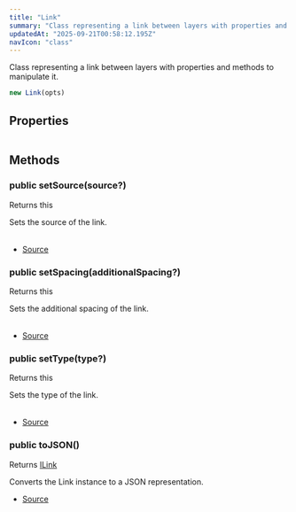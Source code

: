 ```yaml
---
title: "Link"
summary: "Class representing a link between layers with properties and methods to manipulate it."
updatedAt: "2025-09-21T00:58:12.195Z"
navIcon: "class"
---
```





Class representing a link between layers with properties and methods to manipulate it.



```typescript
new Link(opts)
```
<Table data={{ headers: [{"content":"Parameter","key":"parameter","sortable":true},{"content":"Type","key":"type","sortable":true},{"content":"Optional","key":"optional","sortable":true},{"content":"Description","key":"description"}], rows: [["opts","\\{\n  props: ILink\n}","Yes","Optional properties for the link."]] }} />


## Properties
<Table data={{ headers: [{"content":"Name","key":"name","sortable":true},{"content":"Access Modifier","key":"access","sortable":true},{"content":"Type","key":"type","sortable":true},{"content":"Description","key":"desc"}], rows: [["additionalSpacing","public ","[any](https://developer.mozilla.org/en-US/docs/Web/JavaScript/Reference/Global_Objects/Object)","The additional spacing applied to the link."],["source","public ","[any](https://developer.mozilla.org/en-US/docs/Web/JavaScript/Reference/Global_Objects/Object)","The source layers ID."],["type","public ","[any](https://developer.mozilla.org/en-US/docs/Web/JavaScript/Reference/Global_Objects/Object)","The type of the link (e.g., width, height, etc.)."]] }} />

## Methods

### public setSource(source?)
Returns this

Sets the source of the link.



<Table data={{ headers: [{"content":"Parameter","key":"parameter","sortable":true},{"content":"Type","key":"type","sortable":true},{"content":"Optional","key":"optional","sortable":true},{"content":"Description","key":"description"}], rows: [["source","[string](https://developer.mozilla.org/en-US/docs/Web/JavaScript/Reference/Global_Objects/String)","Yes","The ID of the layer to link."]] }} />



- [Source](https://github.com/NMMTY/LazyCanvas/blob/1d5786684b8ca8d543a4533b2b64f8d093b1e426/packages/lazycanvas/src/structures/helpers/Link.ts#L58)

### public setSpacing(additionalSpacing?)
Returns this

Sets the additional spacing of the link.



<Table data={{ headers: [{"content":"Parameter","key":"parameter","sortable":true},{"content":"Type","key":"type","sortable":true},{"content":"Optional","key":"optional","sortable":true},{"content":"Description","key":"description"}], rows: [["additionalSpacing","[ScaleType](/LazyCanvas/types/ScaleType)","Yes","The additional spacing of the link."]] }} />



- [Source](https://github.com/NMMTY/LazyCanvas/blob/1d5786684b8ca8d543a4533b2b64f8d093b1e426/packages/lazycanvas/src/structures/helpers/Link.ts#L78)

### public setType(type?)
Returns this

Sets the type of the link.



<Table data={{ headers: [{"content":"Parameter","key":"parameter","sortable":true},{"content":"Type","key":"type","sortable":true},{"content":"Optional","key":"optional","sortable":true},{"content":"Description","key":"description"}], rows: [["type","[AnyLinkType](/LazyCanvas/types/AnyLinkType)","Yes","The type of the link."]] }} />



- [Source](https://github.com/NMMTY/LazyCanvas/blob/1d5786684b8ca8d543a4533b2b64f8d093b1e426/packages/lazycanvas/src/structures/helpers/Link.ts#L68)

### public toJSON()
Returns [ILink](/LazyCanvas/interfaces/ILink)

Converts the Link instance to a JSON representation.



- [Source](https://github.com/NMMTY/LazyCanvas/blob/1d5786684b8ca8d543a4533b2b64f8d093b1e426/packages/lazycanvas/src/structures/helpers/Link.ts#L87)